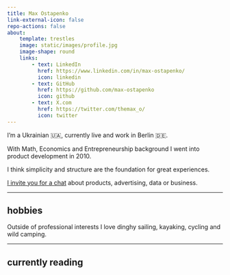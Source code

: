 ```yaml
---
title: Max Ostapenko
link-external-icon: false
repo-actions: false
about:
    template: trestles
    image: static/images/profile.jpg
    image-shape: round
    links:
        - text: LinkedIn
          href: https://www.linkedin.com/in/max-ostapenko/
          icon: linkedin
        - text: GitHub
          href: https://github.com/max-ostapenko
          icon: github
        - text: X.com
          href: https://twitter.com/themax_o/
          icon: twitter
---
```


I'm a Ukrainian 🇺🇦, currently live and work in Berlin 🇩🇪.

With Math, Economics and Entrepreneurship background I went into product development in 2010.

I think simplicity and structure are the foundation for great experiences.

[I invite you for a chat](https://cal.com/max-ostapenko/60min?duration=30) about products, advertising, data or business.

---

## hobbies

Outside of professional interests I love dinghy sailing, kayaking, cycling and wild camping.

---

## currently reading

```{=html}
<style type="text/css">

        .gr_custom_each_container_1699272653 {
            /* customize each individual book container here */
            width: 100%;
            clear: both;
            margin-bottom: 10px;
            overflow: auto;
            padding-bottom: 4px;
            border-bottom: 1px solid #aaa;
        }

        .gr_custom_book_container_1699272653 {
            /* customize your book covers here */
            overflow: hidden;
            height: 75px;
            float: right;
            margin-right: 4px;
            width: 49px;
        }

        .gr_custom_author_1699272653 {
            /* customize your author names here */
            font-size: 12px;
        }
        .gr_custom_header_1699272653 {
            display: none;
        }

        .gr_custom_container_1699272653 center {
            display: none;
        }

    </style>
    <div id="gr_custom_widget_1699272653"></div>
    <script
        src="https://www.goodreads.com/review/custom_widget/70245794.My%20bookshelf?cover_position=left&cover_size=small&num_books=5&order=a&shelf=currently-reading&show_author=1&show_cover=1&show_rating=0&show_review=0&show_tags=0&show_title=1&sort=date_added&widget_bg_color=FFFFFF&widget_bg_transparent=&widget_border_width=0&widget_id=1699272653&widget_text_color=000000&widget_title_size=small&widget_width=small"
        type="text/javascript" charset="utf-8"></script>
```


